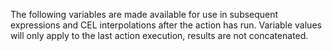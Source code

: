 The following variables are made available for use in subsequent expressions and
CEL interpolations after the action has run. Variable values will only apply
to the last action execution, results are not concatenated.